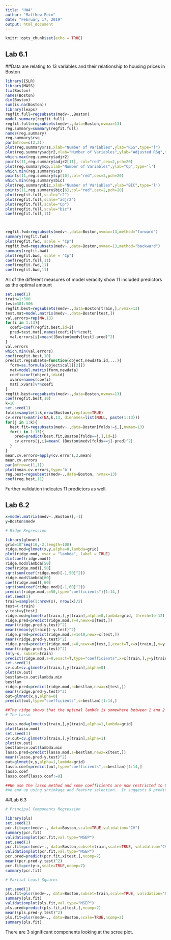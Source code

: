 ---
title: "HW4"
author: "Matthew Fein"
date: "February 17, 2019"
output: html_document
---

```{r setup, include=FALSE}
knitr::opts_chunk$set(echo = TRUE)
```

## Lab 6.1

##Data are relating to 13 variables and their relationship to housing prices in Boston

```{r cars}
library(ISLR)
library(MASS)
fix(Boston)
names(Boston)
dim(Boston)
sum(is.na(Boston))
library(leaps)
regfit.full=regsubsets(medv~.,Boston)
model.summary(regfit.full)
regfit.full=regsubsets(medv~.,data=Boston,nvmax=13)
reg.summary=summary(regfit.full)
names(reg.summary)
reg.summary$rsq
par(mfrow=c(2,2))
plot(reg.summary$rss,xlab="Number of Variables",ylab="RSS",type="l")
plot(reg.summary$adjr2,xlab="Number of Variables",ylab="Adjusted RSq",type="l")
which.max(reg.summary$adjr2)
points(11,reg.summary$adjr2[11], col="red",cex=2,pch=20)
plot(reg.summary$cp,xlab="Number of Variables",ylab="Cp",type='l')
which.min(reg.summary$cp)
points(11,reg.summary$cp[10],col="red",cex=2,pch=20)
which.min(reg.summary$bic)
plot(reg.summary$bic,xlab="Number of Variables",ylab="BIC",type='l')
points(11,reg.summary$bic[6],col="red",cex=2,pch=20)
plot(regfit.full,scale="r2")
plot(regfit.full,scale="adjr2")
plot(regfit.full,scale="Cp")
plot(regfit.full,scale="bic")
coef(regfit.full,11)



regfit.fwd=regsubsets(medv~.,data=Boston,nvmax=13,method="forward")
summary(regfit.fwd)
plot(regfit.fwd, scale = "Cp")
regfit.bwd=regsubsets(medv~.,data=Boston,nvmax=13,method="backward")
summary(regfit.bwd)
plot(regfit.bwd, scale = "Cp")
coef(regfit.full,11)
coef(regfit.fwd,11)
coef(regfit.bwd,11)
```
All of the different measures of model veracity show 11 included predictors as the optimal amount

```{r}
set.seed(1)
train=1:380
test=381:506
regfit.best=regsubsets(medv~.,data=Boston[train,],nvmax=13)
test.mat=model.matrix(medv~.,data=Boston[test,])
val.errors=rep(NA,13)
for(i in 1:13){
  coefi=coef(regfit.best,id=i)
  pred=test.mat[,names(coefi)]%*%coefi
  val.errors[i]=mean((Boston$medv[test]-pred)^2)
}
val.errors
which.min(val.errors)
coef(regfit.best,10)
predict.regsubsets=function(object,newdata,id,...){
  form=as.formula(object$call[[2]])
  mat=model.matrix(form,newdata)
  coefi=coef(object,id=id)
  xvars=names(coefi)
  mat[,xvars]%*%coefi
}
regfit.best=regsubsets(medv~.,data=Boston,nvmax=13)
coef(regfit.best,10)
k=10
set.seed(1)
folds=sample(1:k,nrow(Boston),replace=TRUE)
cv.errors=matrix(NA,k,13, dimnames=list(NULL, paste(1:13)))
for(j in 1:k){
  best.fit=regsubsets(medv~.,data=Boston[folds!=j,],nvmax=13)
  for(i in 1:13){
    pred=predict(best.fit,Boston[folds==j,],id=i)
    cv.errors[j,i]=mean( (Boston$medv[folds==j]-pred)^2)
  }
}
mean.cv.errors=apply(cv.errors,2,mean)
mean.cv.errors
par(mfrow=c(1,1))
plot(mean.cv.errors,type='b')
reg.best=regsubsets(medv~.,data=Boston, nvmax=13)
coef(reg.best,11)
```
Further validation indicates 11 predictors as well.

## Lab 6.2



```{r pressure}
x=model.matrix(medv~.,Boston)[,-1]
y=Boston$medv

# Ridge Regression

library(glmnet)
grid=10^seq(10,-2,length=100)
ridge.mod=glmnet(x,y,alpha=0,lambda=grid)
plot(ridge.mod, xvar = "lambda", label = TRUE)
dim(coef(ridge.mod))
ridge.mod$lambda[50]
coef(ridge.mod)[,50]
sqrt(sum(coef(ridge.mod)[-1,50]^2))
ridge.mod$lambda[60]
coef(ridge.mod)[,60]
sqrt(sum(coef(ridge.mod)[-1,60]^2))
predict(ridge.mod,s=50,type="coefficients")[1:14,]
set.seed(1)
train=sample(1:nrow(x), nrow(x)/2)
test=(-train)
y.test=y[test]
ridge.mod=glmnet(x[train,],y[train],alpha=0,lambda=grid, thresh=1e-12)
ridge.pred=predict(ridge.mod,s=4,newx=x[test,])
mean((ridge.pred-y.test)^2)
mean((mean(y[train])-y.test)^2)
ridge.pred=predict(ridge.mod,s=1e10,newx=x[test,])
mean((ridge.pred-y.test)^2)
ridge.pred=predict(ridge.mod,s=0,newx=x[test,],exact=T,x=x[train,],y=y[train])
mean((ridge.pred-y.test)^2)
lm(y~x, subset=train)
predict(ridge.mod,s=0,exact=T,type="coefficients",x=x[train,],y=y[train])[1:14,]
set.seed(1)
cv.out=cv.glmnet(x[train,],y[train],alpha=0)
plot(cv.out)
bestlam=cv.out$lambda.min
bestlam
ridge.pred=predict(ridge.mod,s=bestlam,newx=x[test,])
mean((ridge.pred-y.test)^2)
out=glmnet(x,y,alpha=0)
predict(out,type="coefficients",s=bestlam)[1:14,]

##The ridge shows that the optimal lambda is somewhere between 1 and 2 for this data
# The Lasso

lasso.mod=glmnet(x[train,],y[train],alpha=1,lambda=grid)
plot(lasso.mod)
set.seed(1)
cv.out=cv.glmnet(x[train,],y[train],alpha=1)
plot(cv.out)
bestlam=cv.out$lambda.min
lasso.pred=predict(lasso.mod,s=bestlam,newx=x[test,])
mean((lasso.pred-y.test)^2)
out=glmnet(x,y,alpha=1,lambda=grid)
lasso.coef=predict(out,type="coefficients",s=bestlam)[1:14,]
lasso.coef
lasso.coef[lasso.coef!=0]

##We use the lasso method and some coefficients are now restricted to 0. 
#We end up using shrinkage and feature selection.  It suggests 8 predictor variables.


```

##Lab 6.3

```{r}
# Principal Components Regression

library(pls)
set.seed(2)
pcr.fit=pcr(medv~., data=Boston,scale=TRUE,validation="CV")
summary(pcr.fit)
validationplot(pcr.fit,val.type="MSEP")
set.seed(1)
pcr.fit=pcr(medv~., data=Boston,subset=train,scale=TRUE, validation="CV")
validationplot(pcr.fit,val.type="MSEP")
pcr.pred=predict(pcr.fit,x[test,],ncomp=7)
mean((pcr.pred-y.test)^2)
pcr.fit=pcr(y~x,scale=TRUE,ncomp=7)
summary(pcr.fit)

# Partial Least Squares

set.seed(1)
pls.fit=plsr(medv~., data=Boston,subset=train,scale=TRUE, validation="CV")
summary(pls.fit)
validationplot(pls.fit,val.type="MSEP")
pls.pred=predict(pls.fit,x[test,],ncomp=2)
mean((pls.pred-y.test)^2)
pls.fit=plsr(medv~., data=Boston,scale=TRUE,ncomp=2)
summary(pls.fit)
```

There are 3 significant components looking at the scree plot.